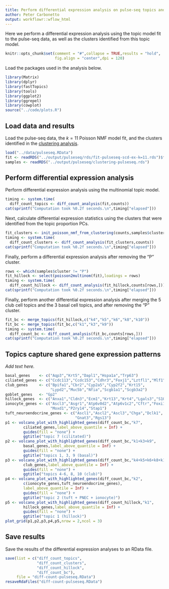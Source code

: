 ```yaml
---
title: Perform differential expression analysis on pulse-seq topics and clusters
author: Peter Carbonetto
output: workflowr::wflow_html
---
```


Here we perform a differential expression analysis using the topic
model fit to the pulse-seq data, as well as the clusters identified
from this topic model.

```r
knitr::opts_chunk$set(comment = "#",collapse = TRUE,results = "hold",
                      fig.align = "center",dpi = 120)
```

Load the packages used in the analysis below.

```r
library(Matrix)
library(dplyr)
library(fastTopics)
library(tools)
library(ggplot2)
library(ggrepel)
library(cowplot)
source("../code/plots.R")
```

Load data and results
---------------------

Load the pulse-seq data, the $k = 11$ Poisson NMF model fit, and the
clusters identified in the [clustering analysis](clusters_pulseseq.html).

```r
load("../data/pulseseq.RData")
fit <- readRDS("../output/pulseseq/rds/fit-pulseseq-scd-ex-k=11.rds")$fit
samples <- readRDS("../output/pulseseq/clustering-pulseseq.rds")
```

Perform differential expression analysis
----------------------------------------

Perform differential expression analysis using the multinomial topic
model.

```r
timing <- system.time(
  diff_count_topics <- diff_count_analysis(fit,counts))
cat(sprintf("Computation took %0.2f seconds.\n",timing["elapsed"]))
```

Next, calculate differential expression statistics using the clusters
that were identified from the topic proportion PCs.

```r
fit_clusters <- init_poisson_nmf_from_clustering(counts,samples$cluster)
timing <- system.time(
  diff_count_clusters <- diff_count_analysis(fit_clusters,counts))
cat(sprintf("Computation took %0.2f seconds.\n",timing["elapsed"]))
```

Finally, perform a differential expression analysis after removing the
"P" cluster.

```r
rows <- which(samples$cluster != "P")
fit_hillock <- select(poisson2multinom(fit),loadings = rows)
timing <- system.time(
  diff_count_hillock <- diff_count_analysis(fit_hillock,counts[rows,]))
cat(sprintf("Computation took %0.2f seconds.\n",timing["elapsed"]))
```

Finally, perform another differential expression analysis after
merging the 5 club cell topics and the 3 basal cell topics, and after
removing the "P" cluster.

```r
fit_bc <- merge_topics(fit_hillock,c("k4","k5","k6","k8","k10"))
fit_bc <- merge_topics(fit_bc,c("k1","k3","k9"))
timing <- system.time(
  diff_count_bc <- diff_count_analysis(fit_bc,counts[rows,]))
cat(sprintf("Computation took %0.2f seconds.\n",timing["elapsed"]))
```

Topics capture shared gene expression patterns
----------------------------------------------

*Add text here.*

```r
basal_genes    <- c("Aqp3","Krt5","Dapl1","Hspa1a","Trp63")
ciliated_genes <- c("Ccdc113","Ccdc153","Cdhr3","Foxj1","Lztfl1","Mlf1")
club_genes     <- c("Bpifa1","Cbr2","Cyp2a5","Cyp2f2","Krt15",
                    "Lypd2","Muc5b","Nfia","Scgb1a1","Scgb3a2")
goblet_genes   <- "Gp2"
hillock_genes  <- c("Anxa1","Cldn3","Ecm1","Krt13","Krt4","Lgals3","S100a11")
ionocyte_genes <- c("Ascl3","Asgr1","Atp6v0d2","Atp6v1c2","Cftr","Foxi1",
                    "Moxd1","P2ry14","Stap1")
tuft_neuroendocrine_genes <- c("Ascl1","Ascl2","Ascl3","Chga","Dclk1",
                               "Gnat3","Rgs13")
p1 <- volcano_plot_with_highlighted_genes(diff_count_bc,"k7",
        ciliated_genes,label_above_quantile = Inf) +
		guides(fill = "none") +
		ggtitle("topic 7 (cilitated)")
p2 <- volcano_plot_with_highlighted_genes(diff_count_bc,"k1+k3+k9",
        basal_genes,label_above_quantile = Inf) +
		guides(fill = "none") +
		ggtitle("topics 1, 3, 9 (basal)")
p3 <- volcano_plot_with_highlighted_genes(diff_count_bc,"k4+k5+k6+k8+k10",
        club_genes,label_above_quantile = Inf) +
		guides(fill = "none") +
		ggtitle("topics 4-6, 8, 10 (club)")
p4 <- volcano_plot_with_highlighted_genes(diff_count_bc,"k2",
        c(ionocyte_genes,tuft_neuroendocrine_genes),
        label_above_quantile = Inf) +
		guides(fill = "none") +
		ggtitle("topic 2 (tuft + PNEC + ionocyte)")
p5 <- volcano_plot_with_highlighted_genes(diff_count_hillock,"k1",
        hillock_genes,label_above_quantile = Inf) +
		guides(fill = "none") +
		ggtitle("topic 1 (hillock)")
plot_grid(p1,p2,p3,p4,p5,nrow = 2,ncol = 3)
```

Save results
------------

Save the results of the differential expression analyses to an RData
file.

```r
save(list = c("diff_count_topics",
              "diff_count_clusters",
              "diff_count_hillock",
			  "diff_count_bc"),
     file = "diff-count-pulseseq.RData")
resaveRdaFiles("diff-count-pulseseq.RData")
```
